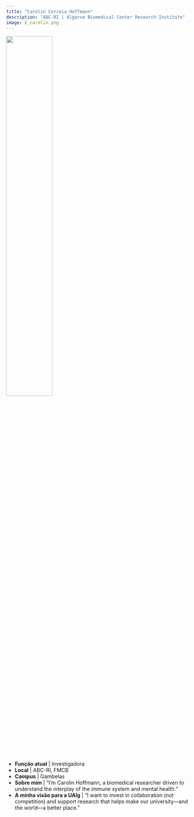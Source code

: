 ```yaml
---
title: "Carolin Correia Hoffmann"
description: "ABC-RI | Algarve Biomedical Center Research Institute"
image: E_carolin.png
---
```


![](E_carolin.png){width=50%}

-   **Função atual** | Investigadora
-   **Local** | ABC-RI, FMCB
-   **Campus** | Gambelas
-   **Sobre mim** | "I'm Carolin Hoffmann, a biomedical researcher driven to understand the interplay of the immune system and mental health."
-   **A minha visão para a UAlg** | "I want to invest in collaboration (not competition) and support research that helps make our university—and the world—a better place."


